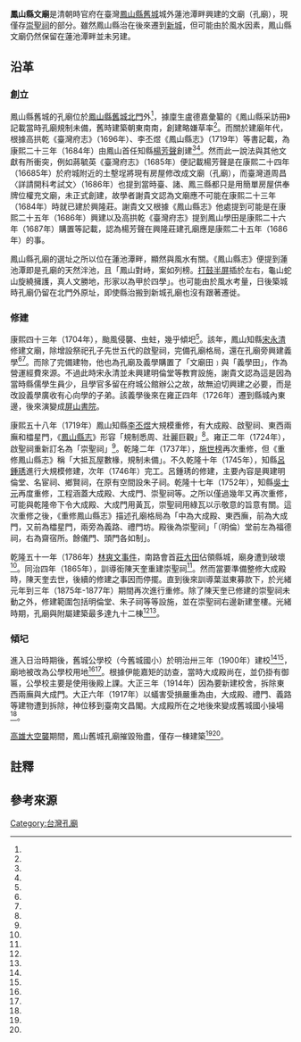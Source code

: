 '''鳳山縣文廟'''是清朝時官府在臺灣[[鳳山縣舊城|鳳山縣舊城]]城外蓮池潭畔興建的文廟（孔廟），現僅存[[鳳山舊城孔子廟崇聖祠|崇聖祠]]的部分。雖然鳳山縣治在後來遷到[[鳳山縣新城|新城]]，但可能由於風水因素，鳳山縣文廟仍然保留在蓮池潭畔並未另建{{r|謝}}。

== 沿革 ==
=== 創立 ===
鳳山縣舊城的孔廟位於[[鳳山縣舊城北門|鳳山縣舊城北門]]外<ref name="2006-8-30"/>，據廩生盧德嘉彙纂的《鳳山縣采訪冊》記載當時孔廟規制未備，舊時建築朝東南南，創建略嫌草率<ref name="韓乃鎮1"/>。而關於建廟年代，根據高拱乾《臺灣府志》（1696年）{{NoteTag|原文：「鳳山縣學，在縣治興隆莊。康熙二十三年，知縣楊芳聲建。」}}、李丕煜《鳳山縣志》（1719年）{{NoteTag|原文：「鳳山之學，則自康熙二十三年始。知縣楊芳聲建焉，在興隆莊。」（卷二‧規制志）}}等書記載，為康熙二十三年（1684年）由鳳山首任知縣[[楊芳聲|楊芳聲]]創建<ref name="梁靜于"/><ref name="韓乃鎮1"/>{{r|謝}}。然而此一說法與其他文獻有所衝突，例如蔣毓英《臺灣府志》（1685年）便記載楊芳聲是在康熙二十四年（16685年）於府城附近的土墼埕將現有房屋修改成文廟（孔廟）{{NoteTag|原文：「鳳山縣學，未建。康熙二十四年，知縣楊芳聲就偽遺房屋修改文廟，崇奉先聖先賢牌位，春、秋祭祀，在土墼埕。」}}，而臺灣道周昌〈詳請開科考試文〉（1686年）也提到當時臺、諸、鳳三縣都只是用簡單房屋供奉牌位權充文廟，未正式創建，故學者謝貴文認為文廟應不可能在康熙二十三年（1684年）時就已建於興隆莊{{r|謝}}。謝貴文又根據《鳳山縣志》他處提到可能是在康熙二十五年（1686年）興建{{NoteTag|原文：「鳳山，二十五年設學，乃有釋奠之祭。廟在縣治之興隆莊。」（卷三‧祀典志）}}以及高拱乾《臺灣府志》提到鳳山學田是康熙二十六年（1687年）購置等記載，認為楊芳聲在興隆莊建孔廟應是康熙二十五年（1686年）的事{{r|謝}}。

鳳山縣孔廟的選址之所以位在蓮池潭畔，顯然與風水有關{{r|謝}}。《鳳山縣志》便提到蓮池潭即是孔廟的天然泮池，且「鳳山對峙，案如列榜。[[鼓山|打鼓]][[半屏山|半屏]]插於左右，龜山蛇山旋繞擁護，真人文勝地，形家以為甲於四學{{NoteTag|四學指的是[[臺南孔子廟|臺灣府儒學]]、臺灣縣儒學、[[嘉義孔子廟|諸羅縣儒學]]、鳳山縣儒學。}}」{{r|謝}}。也可能由於風水考量，日後築城時孔廟仍留在北門外原址，即使縣治搬到新城孔廟也沒有跟著遷徙{{r|謝}}。

=== 修建 ===
康熙四十三年（1704年），颱風侵襲、虫蛀，幾乎傾圯<ref name="韓乃鎮1"/>。該年，鳳山知縣[[宋永清|宋永清]]{{NoteTag|「奉文歸治」後首位實際到興隆莊上任的知縣。}}修建文廟，除增設祭祀孔子先世五代的啟聖祠，完備孔廟格局{{NoteTag|大成殿、兩廡、櫺星門等設施{{r|謝}}。}}，還在孔廟旁興建義學<ref name="2006-8-30"/><ref name="1983-02-10"/>{{r|謝}}。而除了完備建物，他也為孔廟及義學購置了「文廟田﹞與「義學田」，作為營運經費來源{{r|謝}}。不過此時宋永清並未興建明倫堂等教育設施，謝貴文認為這是因為當時縣儒學生員少，且學官多留在府城公館辦公之故，故無迫切興建之必要，而是改設義學廣收有心向學的子弟{{r|謝}}。該義學後來在雍正四年（1726年）遷到縣城內東邊，後來演變成[[屏山書院_(臺灣)|屏山書院]]{{r|謝}}。

康熙五十八年（1719年）鳳山知縣[[李丕煜|李丕煜]]大規模重修，有大成殿、啟聖祠、東西兩廡和櫺星門，《[[鳳山縣志|鳳山縣志]]》形容「規制悉周、壯麗巨觀」<ref name="韓乃鎮1"/>。雍正二年（1724年），啟聖祠重新訂名為「崇聖祠」<ref name="韓乃鎮0"/>。乾隆二年（1737年），[[施世榜|施世榜]]{{NoteTag|鳳山縣拔貢生，官至兵馬司副指揮{{r|謝}}。}}再次重修，但《重修鳳山縣志》稱「大抵瓦屋數椽，規制未備」{{r|謝}}。不久乾隆十年（1745年），知縣[[呂鍾琇|呂鍾琇]]進行大規模修建，次年（1746年）完工{{r|謝}}。呂鍾琇的修建，主要內容是興建明倫堂、名宦祠、鄉賢祠，在原有空間設朱子祠{{r|謝}}。乾隆十七年（1752年），知縣[[吳士元|吳士元]]再度重修，工程涵蓋大成殿、大成門、崇聖祠等{{NoteTag|還有在崇聖祠旁建訓導宅，重建明倫堂、名宦祠、鄉賢祠{{r|謝}}。}}{{r|謝}}。之所以僅過幾年又再次重修，可能與乾隆帝下令大成殿、大成門用黃瓦，崇聖祠用綠瓦以示敬意的旨意有關{{r|謝}}。這次重修之後，《重修鳳山縣志》描述孔廟格局為「中為大成殿、東西廡，前為大成門，又前為櫺星門，兩旁為義路、禮門坊。殿後為崇聖祠」「（明倫）堂前左為福德祠，右為齋宿所。餘儀門、頭門各如制」{{r|謝}}。

乾隆五十一年（1786年）[[林爽文事件|林爽文事件]]，南路會首[[莊大田|莊大田]]佔領縣城，廟身遭到破壞<ref name="韓乃鎮0"/>。同治四年（1865年），訓導銜陳天奎重建崇聖祠<ref name="1983-02-10"/>{{r|謝}}。然而當要準備整修大成殿時，陳天奎去世，後續的修建之事因而停擺{{r|謝}}。直到後來訓導葉滋東募款下，於光緒元年到三年（1875年-1877年）期間再次進行重修{{r|謝}}。除了陳天奎已修建的崇聖祠未動之外，修建範圍包括明倫堂、朱子祠等等設施，並在崇聖祠右邊新建奎樓{{r|謝}}。光緒時期，孔廟與附屬建築最多達九十二棟<ref name="1983-01-05"/><ref name="韓乃鎮2"/>。

=== 傾圮 ===
進入日治時期後，舊城公學校（今舊城國小）於明治卅三年（1900年）建校<ref name="謝梅芬1"/><ref name="陳宏銘"/>，廟地被改為公學校用地<ref name="2006-8-30"/><ref name="謝梅芬"/>{{r|謝}}。根據伊能嘉矩的訪查，當時大成殿尚在，並仍掛有御匾，公學校主要是使用後殿上課{{r|謝}}。大正三年（1914年）因為要新建校舍，拆除東西兩廡與大成門{{r|謝}}。大正六年（1917年）以蟻害受損嚴重為由，大成殿、禮門、義路等建物遭到拆除，神位移到臺南文昌閣{{r|謝}}。大成殿所在之地後來變成舊城國小操場<ref name="1983-02-11"/>。

[[高雄大空襲|高雄大空襲]]期間，鳳山舊城孔廟摧毀殆盡，僅存一棟建築<ref name="韓乃鎮1"/><ref name="韓乃鎮0"/>。
== 註釋 ==
{{NoteFoot}}

== 參考來源 ==
{{reflist|refs=
<ref name="謝">{{cite book|author=謝貴文 |title=《借問舊城眾神明 清代以來左營舊城內外的祭祀空間》 |publisher=高雄市政府文化局、晨星 |date=2020-07 |isbn=978-986-5416-55-3 |pages=224-233}}</ref>
<ref name="謝梅芬">{{Cite news|url=|title=老樹又入侵古蹟 市府再斬根|author=謝梅芬|language=zh-tw|publisher=《聯合報》|date=2000-02-26|accessdate=}}</ref>
<ref name="謝梅芬1">{{Cite news|url=|title=封存瓶中信 舊城國小昨落瓶|author=謝梅芬|language=zh-tw|publisher=《聯合報》|date=2000-02-26|accessdate=}}</ref>
<ref name="韓乃鎮0">{{Cite news|url=|title=「大成殿」不是「大成殿」？ 左營舊孔廟復建．遺蹟疑點有待考證|author=韓乃鎮|language=zh-tw|publisher=《民生報》|date=1983-01-04|accessdate=}}</ref>
<ref name="韓乃鎮1">{{Cite news|url=|title=大成殿？崇聖祠？ 修孔廟須先正名！|author=韓乃鎮|language=zh-tw|publisher=《民生報》|date=1983-02-11|accessdate=}}</ref>
<ref name="韓乃鎮2">{{Cite news|url=|title=身份雖不明 仍然破土動工 巨資復建孔廟值得嗎？|author=韓乃鎮|language=zh-tw|publisher=《民生報》|date=1983-01-09|accessdate=}}</ref>
<ref name="梁靜于">{{Cite news|url=|title=一級古蹟，曾因修得太徹底遭降級......港都舊孔廟 古蹟中有古蹟|author=梁靜于|language=zh-tw|publisher=《聯合晚報》|date=1994-10-02|accessdate=}}</ref>
<ref name="1983-01-05">{{Cite news|url=|title=疑點太多要「正名」 左營孔廟遺跡將重新考證|author=|language=zh-tw|publisher=《民生報》|date=1983-01-05|accessdate=}}</ref>
<ref name="1983-02-10">{{Cite news|url=|title=池潭畔舊孔廟 復建工程失據 兩項爭議不解 將成歷史公案|author=|language=zh-tw|publisher=《民生報》|date=1983-02-10|accessdate=}}</ref>
<ref name="1983-02-11">{{Cite news|url=|title=依現址形制看左營孔廟 李乾朗說 那不是大成殿|author=|language=zh-tw|publisher=《民生報》|date=1983-02-11|accessdate=}}</ref>
<ref name="2006-8-30">{{Cite news|url=http://www.merit-times.com.tw/NewsPage.aspx?unid=114238|title=300年古蹟崇聖祠 石碑林罕為人知|author=|language=zh-tw|publisher=《人間福報》|date=2006-08-30|accessdate=2019-08-24}}</ref>
<ref name="陳宏銘">{{Cite news|url=|title=舊城國小走過一世紀百年榕樹更茁壯 師生千人大會餐|author=陳宏銘|language=zh-tw|publisher=《中國時報》|date=2000-03-06|accessdate=}}</ref>
}}

{{鳳山縣城}}

[[Category:台灣孔廟|Category:台灣孔廟]]